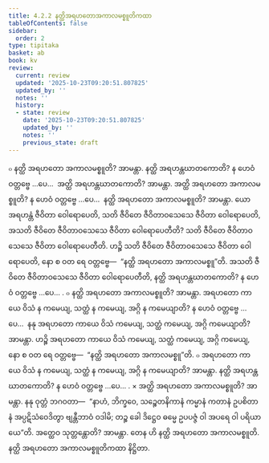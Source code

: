 ```yaml
---
title: 4.2.2 နတ္ထိအရဟတောအကာလမစ္စူတိကထာ
tableOfContents: false
sidebar:
  order: 2
type: tipitaka
basket: ab
book: kv
review:
  current: review
  updated: '2025-10-23T09:20:51.807825'
  updated_by: ''
  notes: ''
  history:
  - state: review
    date: '2025-10-23T09:20:51.807825'
    updated_by: ''
    notes: ''
    previous_state: draft
---
```



<ReviewStatus review={frontmatter.review} showDetails={true} />

<HypothesisAnnotation frontmatter={frontmatter} />

<DynamicBreadcrumb />

<Division number="780" book="kv" e="ch" v="32" p="394">

<Paragraph number="2441" book="kv">
๐ နတ္ထိ အရဟတော အကာလမစ္စူတိ? အာမန္တာ. နတ္ထိ အရဟန္တဃာတကောတိ? န ဟေဝံ ဝတ္တဗ္ဗေ …ပေ…  အတ္ထိ အရဟန္တဃာတကောတိ? အာမန္တာ. အတ္ထိ အရဟတော အကာလမစ္စူတိ? န ဟေဝံ ဝတ္တဗ္ဗေ …ပေ…  နတ္ထိ အရဟတော အကာလမစ္စူတိ? အာမန္တာ. ယော အရဟန္တံ ဇီဝိတာ ဝေါရောပေတိ, သတိ ဇီဝိတေ ဇီဝိတာဝသေသေ ဇီဝိတာ ဝေါရောပေတိ, အသတိ ဇီဝိတေ ဇီဝိတာဝသေသေ ဇီဝိတာ ဝေါရောပေတီတိ? သတိ ဇီဝိတေ ဇီဝိတာဝသေသေ ဇီဝိတာ ဝေါရောပေတီတိ. ဟဉ္စိ သတိ ဇီဝိတေ ဇီဝိတာဝသေသေ ဇီဝိတာ ဝေါရောပေတိ, နော စ ဝတ ရေ ဝတ္တဗ္ဗေ—  “နတ္ထိ အရဟတော အကာလမစ္စူ”တိ. အသတိ ဇီဝိတေ ဇီဝိတာဝသေသေ ဇီဝိတာ ဝေါရောပေတီတိ, နတ္ထိ အရဟန္တဃာတကောတိ? န ဟေဝံ ဝတ္တဗ္ဗေ …ပေ… .
</Paragraph>

</Division>
<Division number="781" book="kv" e="ch" v="32" p="395">

<Paragraph number="2442" book="kv">
๐ နတ္ထိ အရဟတော အကာလမစ္စူတိ? အာမန္တာ. အရဟတော ကာယေ ဝိသံ န ကမေယျ, သတ္ထံ န ကမေယျ, အဂ္ဂိ န ကမေယျာတိ? န ဟေဝံ ဝတ္တဗ္ဗေ …ပေ…  နနု အရဟတော ကာယေ ဝိသံ ကမေယျ, သတ္ထံ ကမေယျ, အဂ္ဂိ ကမေယျာတိ? အာမန္တာ. ဟဉ္စိ အရဟတော ကာယေ ဝိသံ ကမေယျ, သတ္ထံ ကမေယျ, အဂ္ဂိ ကမေယျ, နော စ ဝတ ရေ ဝတ္တဗ္ဗေ—  “နတ္ထိ အရဟတော အကာလမစ္စူ”တိ.
</Paragraph>

<Paragraph number="2443" book="kv">
๐ အရဟတော ကာယေ ဝိသံ န ကမေယျ, သတ္ထံ န ကမေယျ, အဂ္ဂိ န ကမေယျာတိ? အာမန္တာ. နတ္ထိ အရဟန္တဃာတကောတိ? န ဟေဝံ ဝတ္တဗ္ဗေ …ပေ… .
</Paragraph>

</Division>
<Division number="782" book="kv" e="ch" v="32" p="395">

<Paragraph number="2444" book="kv">
× အတ္ထိ အရဟတော အကာလမစ္စူတိ? အာမန္တာ. နနု ဝုတ္တံ ဘဂဝတာ—  “နာဟံ, ဘိက္ခဝေ, သဉ္စေတနိကာနံ ကမ္မာနံ ကတာနံ ဥပစိတာနံ အပ္ပဋိသံဝေဒိတွာ ဗျန္တီဘာဝံ ဝဒါမိ; တဉ္စ ခေါ ဒိဋ္ဌေဝ ဓမ္မေ ဥပပဇ္ဇံ ဝါ အပရေ ဝါ ပရိယာယေ”တိ. အတ္ထေဝ သုတ္တန္တောတိ? အာမန္တာ. တေန ဟိ နတ္ထိ အရဟတော အကာလမစ္စူတိ.

</Paragraph>
</Division>

<Paragraph number="2445" type="center" book="kv">
နတ္ထိ အရဟတော အကာလမစ္စူတိကထာ နိဋ္ဌိတာ.
</Paragraph>